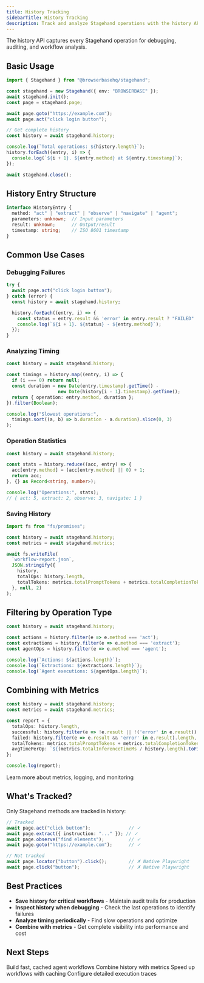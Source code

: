```yaml
---
title: History Tracking
sidebarTitle: History Tracking
description: Track and analyze Stagehand operations with the history API
---
```


The history API captures every Stagehand operation for debugging, auditing, and workflow analysis.

## Basic Usage

```typescript
import { Stagehand } from "@browserbasehq/stagehand";

const stagehand = new Stagehand({ env: "BROWSERBASE" });
await stagehand.init();
const page = stagehand.page;

await page.goto("https://example.com");
await page.act("click login button");

// Get complete history
const history = await stagehand.history;

console.log(`Total operations: ${history.length}`);
history.forEach((entry, i) => {
  console.log(`${i + 1}. ${entry.method} at ${entry.timestamp}`);
});

await stagehand.close();
```

## History Entry Structure

```typescript
interface HistoryEntry {
  method: "act" | "extract" | "observe" | "navigate" | "agent";
  parameters: unknown;  // Input parameters
  result: unknown;      // Output/result
  timestamp: string;    // ISO 8601 timestamp
}
```

## Common Use Cases

### Debugging Failures

```typescript
try {
  await page.act("click login button");
} catch (error) {
  const history = await stagehand.history;

  history.forEach((entry, i) => {
    const status = entry.result && 'error' in entry.result ? "FAILED" : "SUCCESS";
    console.log(`${i + 1}. ${status} - ${entry.method}`);
  });
}
```

### Analyzing Timing

```typescript
const history = await stagehand.history;

const timings = history.map((entry, i) => {
  if (i === 0) return null;
  const duration = new Date(entry.timestamp).getTime() -
                   new Date(history[i - 1].timestamp).getTime();
  return { operation: entry.method, duration };
}).filter(Boolean);

console.log("Slowest operations:",
  timings.sort((a, b) => b.duration - a.duration).slice(0, 3)
);
```

### Operation Statistics

```typescript
const history = await stagehand.history;

const stats = history.reduce((acc, entry) => {
  acc[entry.method] = (acc[entry.method] || 0) + 1;
  return acc;
}, {} as Record<string, number>);

console.log("Operations:", stats);
// { act: 5, extract: 2, observe: 3, navigate: 1 }
```

### Saving History

```typescript
import fs from "fs/promises";

const history = await stagehand.history;
const metrics = await stagehand.metrics;

await fs.writeFile(
  `workflow-report.json`,
  JSON.stringify({
    history,
    totalOps: history.length,
    totalTokens: metrics.totalPromptTokens + metrics.totalCompletionTokens
  }, null, 2)
);
```

## Filtering by Operation Type

```typescript
const history = await stagehand.history;

const actions = history.filter(e => e.method === 'act');
const extractions = history.filter(e => e.method === 'extract');
const agentOps = history.filter(e => e.method === 'agent');

console.log(`Actions: ${actions.length}`);
console.log(`Extractions: ${extractions.length}`);
console.log(`Agent executions: ${agentOps.length}`);
```

## Combining with Metrics

```typescript
const history = await stagehand.history;
const metrics = await stagehand.metrics;

const report = {
  totalOps: history.length,
  successful: history.filter(e => !e.result || !('error' in e.result)).length,
  failed: history.filter(e => e.result && 'error' in e.result).length,
  totalTokens: metrics.totalPromptTokens + metrics.totalCompletionTokens,
  avgTimePerOp: `${(metrics.totalInferenceTimeMs / history.length).toFixed(0)}ms`
};

console.log(report);
```

<Card title="Observability Guide" icon="chart-line" href="/configuration/observability">
  Learn more about metrics, logging, and monitoring
</Card>

## What's Tracked?

Only Stagehand methods are tracked in history:

```typescript
// Tracked
await page.act("click button");              // ✓
await page.extract({ instruction: "..." }); // ✓
await page.observe("find elements");         // ✓
await page.goto("https://example.com");      // ✓

// Not tracked
await page.locator("button").click();        // ✗ Native Playwright
await page.click("button");                  // ✗ Native Playwright
```

## Best Practices

- **Save history for critical workflows** - Maintain audit trails for production
- **Inspect history when debugging** - Check the last operations to identify failures
- **Analyze timing periodically** - Find slow operations and optimize
- **Combine with metrics** - Get complete visibility into performance and cost

## Next Steps

<CardGroup cols={2}>
  <Card title="Deterministic Agent" icon="robot" href="/best-practices/deterministic-agent">
    Build fast, cached agent workflows
  </Card>

  <Card title="Observability" icon="chart-line" href="/configuration/observability">
    Combine history with metrics
  </Card>

  <Card title="Caching" icon="database" href="/best-practices/caching">
    Speed up workflows with caching
  </Card>

  <Card title="Logging" icon="file-lines" href="/configuration/logging">
    Configure detailed execution traces
  </Card>
</CardGroup>
